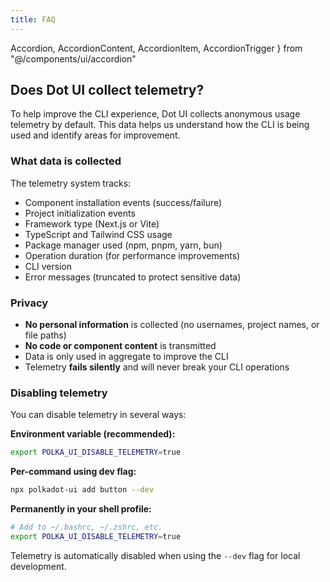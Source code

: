 ```yaml
---
title: FAQ
---
```


  Accordion, 
  AccordionContent, 
  AccordionItem, 
  AccordionTrigger 
} from "@/components/ui/accordion"

<Accordion type="single" collapsible className="w-full">
  <AccordionItem value="telemetry">
    <AccordionTrigger>
    <h2 className="text-lg font-semibold mt-0 pt-0">Does Dot UI collect telemetry?</h2>
    </AccordionTrigger>
    <AccordionContent>

To help improve the CLI experience, Dot UI collects anonymous usage telemetry by default. This data helps us understand how the CLI is being used and identify areas for improvement.

### What data is collected

The telemetry system tracks:
- Component installation events (success/failure)
- Project initialization events
- Framework type (Next.js or Vite)
- TypeScript and Tailwind CSS usage
- Package manager used (npm, pnpm, yarn, bun)
- Operation duration (for performance improvements)
- CLI version
- Error messages (truncated to protect sensitive data)

### Privacy

- **No personal information** is collected (no usernames, project names, or file paths)
- **No code or component content** is transmitted
- Data is only used in aggregate to improve the CLI
- Telemetry **fails silently** and will never break your CLI operations

### Disabling telemetry

You can disable telemetry in several ways:

**Environment variable (recommended):**
```bash
export POLKA_UI_DISABLE_TELEMETRY=true
```

**Per-command using dev flag:**
```bash
npx polkadot-ui add button --dev
```

**Permanently in your shell profile:**
```bash
# Add to ~/.bashrc, ~/.zshrc, etc.
export POLKA_UI_DISABLE_TELEMETRY=true
```

Telemetry is automatically disabled when using the `--dev` flag for local development.
    </AccordionContent>
  </AccordionItem>
  
</Accordion>